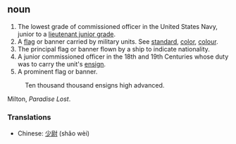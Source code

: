 ==noun==

#The lowest grade of commissioned officer in the United States Navy, junior to a [[lieutenant junior grade]].
#A [[flag]] or banner carried by military units. See [[standard]], [[color]], [[colour]].
#The principal flag or banner flown by a ship to indicate nationality.
#A junior commissioned officer in the 18th and 19th Centuries whose duty was to carry the unit's [[ensign]].
#A prominent flag or banner.
:Ten thousand thousand ensigns high advanced. 
Milton, ''Paradise Lost''.

===Translations===
*Chinese: [[少尉]] (shǎo wèi)
